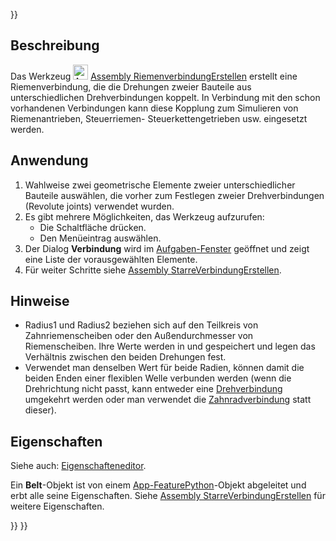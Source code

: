 <languages/>

{{UnfinishedDocu{{#translation:}}}}

{{Docnav/de
|[[Assembly_CreateJointGears/de|ZahnradverbindungErstellen]]
|[[Assembly_Preferences/de|Einstellungen]]
|[[Assembly_Workbench/de|Assembly]]
|IconL=Assembly_CreateJointGears.svg
|IconR=
|IconC=Workbench_Assembly.svg
}}

{{GuiCommand/de
|Name=Assembly CreateJointBelt
|Name/de=Assembly RiemenverbindungErstellen
|MenuLocation=Assembly → Zahnrad-/Riemenverbindung → Riemenverbindung
|Workbenches=[[Assembly_Workbench/de|Assembly]]
|Shortcut=
|Version=1.0
|SeeAlso=
}}

<span id="Description"></span>
==Beschreibung==

<div class="mw-translate-fuzzy">
Das Werkzeug [[Image:Assembly_CreateJointBelt.svg|24px]] [[Assembly_CreateJointBelt/de|Assembly RiemenverbindungErstellen]] erstellt eine Riemenverbindung, die die Drehungen zweier Bauteile aus unterschiedlichen Drehverbindungen koppelt. In Verbindung mit den schon vorhandenen Verbindungen kann diese Kopplung zum Simulieren von Riemenantrieben, Steuerriemen- Steuerkettengetrieben usw. eingesetzt werden.
</div>

<span id="Usage"></span>
==Anwendung==

# Wahlweise zwei geometrische Elemente zweier unterschiedlicher Bauteile auswählen, die vorher zum Festlegen zweier Drehverbindungen (Revolute joints) verwendet wurden.
# Es gibt mehrere Möglichkeiten, das Werkzeug aufzurufen:
#* Die Schaltfläche {{Button|[[Image:Assembly_CreateJointBelt.svg|16px]] [[Assembly_CreateJointBelt/de|Riemenverbindung]]}} drücken.
#* Den Menüeintrag {{MenuCommand|Assembly →  Zahnrad-/Riemenverbindung →  [[Image:Assembly_CreateJointBelt.svg|16px]] Riemenverbindung}} auswählen.
# Der Dialog '''Verbindung''' wird im [[Task_panel/de|Aufgaben-Fenster]] geöffnet und zeigt eine Liste der vorausgewählten Elemente.
# Für weiter Schritte siehe [[Assembly_CreateJointFixed/de#Anwendung|Assembly StarreVerbindungErstellen]].

<span id="Notes"></span>
==Hinweise==

* Radius1 und Radius2 beziehen sich auf den Teilkreis von Zahnriemenscheiben oder den Außendurchmesser von Riemenscheiben. Ihre Werte werden in {{PropertyData/de|Distance}} und {{PropertyData/de|Distance2}} gespeichert und legen das Verhältnis zwischen den beiden Drehungen fest.
* Verwendet man denselben Wert für beide Radien, können damit die beiden Enden einer flexiblen Welle verbunden werden (wenn die Drehrichtung nicht passt, kann entweder eine [[Assembly_CreateJointRevolute/de|Drehverbindung]] umgekehrt werden oder man verwendet die [[Assembly_CreateJointGears/de|Zahnradverbindung]] statt dieser).

<span id="Properties"></span>
==Eigenschaften==

Siehe auch: [[Property_editor/de|Eigenschafteneditor]].

Ein '''Belt'''-Objekt ist von einem [[App_FeaturePython/de|App-FeaturePython]]-Objekt abgeleitet und erbt alle seine Eigenschaften. Siehe [[Assembly_CreateJointFixed/de#Eigenschaften|Assembly StarreVerbindungErstellen]] für weitere Eigenschaften.


{{Docnav/de
|[[Assembly_CreateJointGears/de|ZahnradverbindungErstellen]]
|[[Assembly_Preferences/de|Einstellungen]]
|[[Assembly_Workbench/de|Assembly]]
|IconL=Assembly_CreateJointGears.svg
|IconR=
|IconC=Workbench_Assembly.svg
}}

{{Assembly_Tools_navi{{#translation:}}}}
{{Userdocnavi{{#translation:}}}}